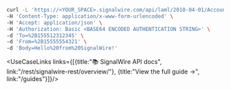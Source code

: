 ```bash
curl -L 'https://<YOUR_SPACE>.signalwire.com/api/laml/2010-04-01/Accounts/<PROJECT_ID_HERE>/Messages' \
-H 'Content-Type: application/x-www-form-urlencoded' \
-H 'Accept: application/json' \
-H 'Authorization: Basic <BASE64 ENCODED AUTHENTICATION STRING>' \
-d 'To=%2B155512312345' \
-d 'From=%2B15555554321' \
-d 'Body=Hello%20from%20SignalWire!'
```


<UseCaseLinks links={[{title:"📚 SignalWire API docs", link:"/rest/signalwire-rest/overview/"}, {title:"View the full guide →", link:"/guides"}]}/>